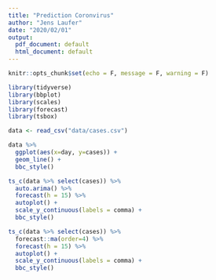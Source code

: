 ```yaml
---
title: "Prediction Coronvirus"
author: "Jens Laufer"
date: "2020/02/01"
output:
  pdf_document: default
  html_document: default
---
```


```r
knitr::opts_chunk$set(echo = F, message = F, warning = F)
```

```r
library(tidyverse)
library(bbplot)
library(scales)
library(forecast)
library(tsbox)
```


```r
data <- read_csv("data/cases.csv")
```

```r
data %>% 
  ggplot(aes(x=day, y=cases)) +
  geom_line() +
  bbc_style()
```
```r
ts_c(data %>% select(cases)) %>%
  auto.arima() %>%
  forecast(h = 15) %>%
  autoplot() +
  scale_y_continuous(labels = comma) +
  bbc_style()
```
```r
ts_c(data %>% select(cases)) %>%
  forecast::ma(order=4) %>% 
  forecast(h = 15) %>%
  autoplot() +
  scale_y_continuous(labels = comma) +
  bbc_style()
```



